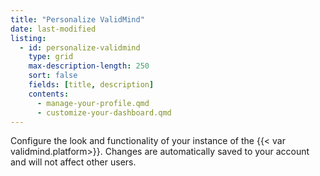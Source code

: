 ```yaml
---
title: "Personalize ValidMind"
date: last-modified
listing:
  - id: personalize-validmind
    type: grid
    max-description-length: 250
    sort: false
    fields: [title, description]
    contents:
      - manage-your-profile.qmd
      - customize-your-dashboard.qmd
---
```


Configure the look and functionality of your instance of the {{< var validmind.platform>}}. Changes are automatically saved to your account and will not affect other users.

:::{personalize-validmind}
:::